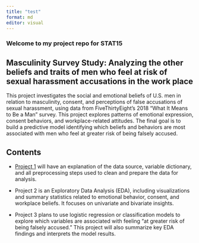```yaml
---
title: "test"
format: md
editor: visual
---
```


### Welcome to my project repo for STAT15

## Masculinity Survey Study: Analyzing the other beliefs and traits of men who feel at risk of sexual harassment accusations in the work place

This project investigates the social and emotional beliefs of U.S. men in relation to masculinity, consent, and perceptions of false accusations of sexual harassment, using data from FiveThirtyEight’s 2018 “What It Means to Be a Man” survey. 
This project explores patterns of emotional expression, consent behaviors, and workplace-related attitudes. 
The final goal is to build a predictive model identifying which beliefs and behaviors are most associated with men who feel at greater risk of being falsely accused. 



## Contents

-  [Project 1](Project1) will have an explanation of the data source, variable dictionary, and all preprocessing steps used to clean and prepare the data for analysis.

-  Project 2 is an Exploratory Data Analysis (EDA), including visualizations and summary statistics related to emotional behavior, consent, and workplace beliefs. It focuses on univariate and bivariate insights.

-  Project 3 plans to use logistic regression or classification models to explore which variables are associated with feeling “at greater risk of being falsely accused.” This project will also summarize key EDA findings and interprets the model results.

